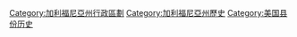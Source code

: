 [[Category:加利福尼亞州行政區劃|Category:加利福尼亞州行政區劃]]
[[Category:加利福尼亞州歷史|Category:加利福尼亞州歷史]]
[[Category:美国县份历史|Category:美国县份历史]]